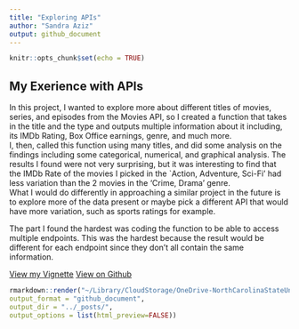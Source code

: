 ```yaml
---
title: "Exploring APIs"
author: "Sandra Aziz"
output: github_document
---
```


```r
knitr::opts_chunk$set(echo = TRUE)
```

## My Exerience with APIs
In this project, I wanted to explore more about different titles of movies, series, and episodes from the Movies API, so I created a function that takes in the title and the type and outputs multiple information about it including, its IMDb Rating, Box Office earnings, genre, and much more.  
I, then, called this function using many titles, and did some analysis on the findings including some categorical, numerical, and graphical analysis. The results I found were not very surprising, but it was interesting to find that the IMDb Rate of the movies I picked in the `Action, Adventure, Sci-Fi' had less variation than the 2 movies in the 'Crime, Drama' genre.  
What I would do differently in approaching a similar project in the future is to explore more of the data present or maybe pick a different API that would have more variation, such as sports ratings for example.   

The part I found the hardest was coding the function to be able to access multiple endpoints. This was the hardest because the result would be different for each endpoint since they don't all contain the same information. 

[View my Vignette](https://saziz12.github.io/558-Project1/)
[View on Github](https://github.com/saziz12/558-Project1.git)

```r
rmarkdown::render("~/Library/CloudStorage/OneDrive-NorthCarolinaStateUniversity/NCSU/Summer2023/ST 558/saziz12.github.io/_Rmd/2023-06-25-project01-blog.Rmd",
output_format = "github_document", 
output_dir = "../_posts/",
output_options = list(html_preview=FALSE))
```